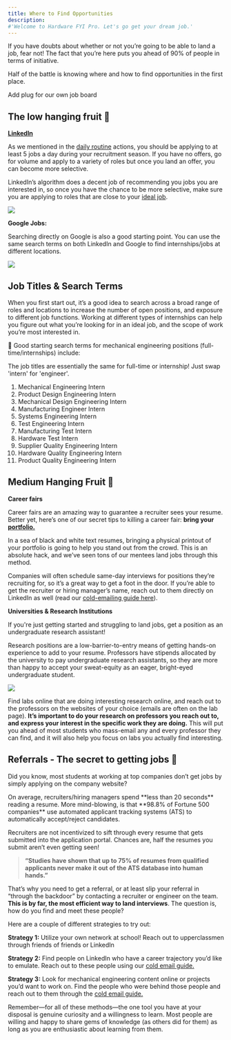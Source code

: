 ```yaml
---
title: Where to Find Opportunities
description:
#'Welcome to Hardware FYI Pro. Let's go get your dream job.'
---
```


If you have doubts about whether or not you’re going to be able to land a job, fear not! The fact that you’re here puts you ahead of 90% of people in terms of initiative.

Half of the battle is knowing where and how to find opportunities in the first place.

Add plug for our own job board

## The low hanging fruit 🍊

[**LinkedIn**](https://www.linkedin.com/)

As we mentioned in the [daily routine](https://www.notion.so/The-daily-routine-0a0ea28d9bf74f03a92f95cc08f234ec) actions, you should be applying to at least 5 jobs a day during your recruitment season. If you have no offers, go for volume and apply to a variety of roles but once you land an offer, you can become more selective.

LinkedIn’s algorithm does a decent job of recommending you jobs you are interested in, so once you have the chance to be more selective, make sure you are applying to roles that are close to your [ideal job](https://www.notion.so/Define-find-your-dream-job-5c2034ed986f4412bc8708f416020f35).

<Frame>
  <img src="https://i.ibb.co/16CDcXY/linkedin-job-board.png"  />
</Frame>

**Google Jobs:**

Searching directly on Google is also a good starting point. You can use the same search terms on both LinkedIn and Google to find internships/jobs at different locations.
<Frame>
    <img src="https://i.ibb.co/7tTz6zG/google-job-board.png"/>
</Frame>



## Job Titles & Search Terms

When you first start out, it’s a good idea to search across a broad range of roles and locations to increase the number of open positions, and exposure to different job functions. Working at different types of internships can help you figure out what you’re looking for in an ideal job, and the scope of work you’re most interested in.

💼 Good starting search terms for mechanical engineering positions (full-time/internships) include:

<Note>
The job titles are essentially the same for full-time or internship! Just swap 'intern' for 'engineer'.
</Note>

1. Mechanical Engineering Intern
2. Product Design Engineering Intern
3. Mechanical Design Engineering Intern
4. Manufacturing Engineer Intern
5. Systems Engineering Intern
6. Test Engineering Intern
7. Manufacturing Test Intern
8. Hardware Test Intern
9. Supplier Quality Engineering Intern
10. Hardware Quality Engineering Intern
11. Product Quality Engineering Intern

## Medium Hanging Fruit 🍈
**Career fairs**

Career fairs are an amazing way to guarantee a recruiter sees your resume. Better yet, here’s one of our secret tips to killing a career fair: **bring your [portfolio.](https://www.notion.so/65f57863d950451dbe926d43fb2b3cf5)**

In a sea of black and white text resumes, bringing a physical printout of your portfolio is going to help you stand out from the crowd. This is an absolute hack, and we’ve seen tons of our mentees land jobs through this method.

Companies will often schedule same-day interviews for positions they’re recruiting for, so it’s a great way to get a foot in the door. If you’re able to get the recruiter or hiring manager’s name, reach out to them directly on LinkedIn as well (read our [cold-emailing guide here](https://www.notion.so/Cold-Emailing-Guide-6305095bc3104694836c5b8561238a73)).

**Universities & Research Institutions**

If you're just getting started and struggling to land jobs, get a position as an undergraduate research assistant!

Research positions are a low-barrier-to-entry means of getting hands-on experience to add to your resume. Professors have stipends allocated by the university to pay undergraduate research assistants, so they are more than happy to accept your sweat-equity as an eager, bright-eyed undergraduate student.

<Frame caption="College Research Group Page">
    <img src="https://i.ibb.co/5KHBX6N/research-page.png"/>
</Frame>

Find labs online that are doing interesting research online, and reach out to the professors on the websites of your choice (emails are often on the lab page). **It’s important to do your research on professors you reach out to, and express your interest in the specific work they are doing.** This will put you ahead of most students who mass-email any and every professor they can find, and it will also help you focus on labs you actually find interesting.

## Referrals - The secret to getting jobs 🤫

Did you know, most students at working at top companies don’t get jobs by simply applying on the company website?

<Tip>
On average, recruiters/hiring managers spend **less than 20 seconds** reading a resume. More mind-blowing, is that **98.8% of Fortune 500 companies** use automated applicant tracking systems (ATS) to automatically accept/reject candidates.
</Tip>

Recruiters are not incentivized to sift through every resume that gets submitted into the application portal. Chances are, half the resumes you submit aren’t even getting seen!

> **“Studies have shown that up to 75% of resumes from qualified applicants never make it out of the ATS database into human hands.”**


That’s why you need to get a referral, or at least slip your referral in “through the backdoor” by contacting a recruiter or engineer on the team. **This is by far, the most efficient way to land interviews**. The question is, how do you find and meet these people?

Here are a couple of different strategies to try out:

**Strategy 1:** Utilize your own network at school! Reach out to upperclassmen through friends of friends or LinkedIn

**Strategy 2:** Find people on LinkedIn who have a career trajectory you’d like to emulate. Reach out to these people using our [cold email guide.](https://www.notion.so/Cold-Emailing-Guide-6305095bc3104694836c5b8561238a73)

**Strategy 3:** Look for mechanical engineering content online or projects you’d want to work on. Find the people who were behind those people and reach out to them through the [cold email guide.](https://www.notion.so/Cold-Emailing-Guide-6305095bc3104694836c5b8561238a73)

Remember—for all of these methods—the one tool you have at your disposal is genuine curiosity and a willingness to learn. Most people are willing and happy to share gems of knowledge (as others did for them) as long as you are enthusiastic about learning from them.